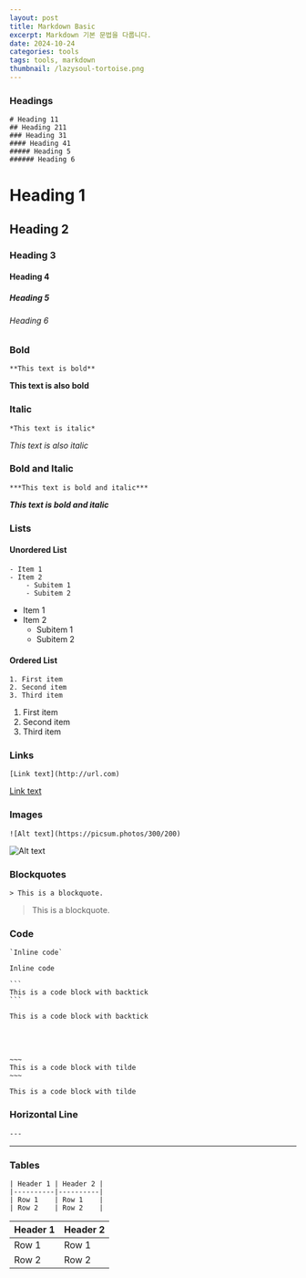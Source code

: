 ```yaml
---
layout: post
title: Markdown Basic
excerpt: Markdown 기본 문법을 다룹니다.
date: 2024-10-24
categories: tools
tags: tools, markdown
thumbnail: /lazysoul-tortoise.png
---
```


### Headings

```
# Heading 11
## Heading 211
### Heading 31
#### Heading 41
##### Heading 5
###### Heading 6
```

# Heading 1
## Heading 2
### Heading 3
#### Heading 4
##### Heading 5
###### Heading 6

### Bold

```
**This text is bold** 
```

**This text is also bold**

### Italic

```
*This text is italic*
```

*This text is also italic*

### Bold and Italic

```
***This text is bold and italic***
```

***This text is bold and italic***

### Lists

#### Unordered List

```
- Item 1 
- Item 2 
	- Subitem 1 
	- Subitem 2
```

- Item 1 
- Item 2 
	- Subitem 1 
	- Subitem 2
#### Ordered List

```
1. First item
2. Second item
3. Third item
```

1. First item
2. Second item
3. Third item

### Links

```
[Link text](http://url.com)
```

[Link text](http://url.com)

### Images

```
![Alt text](https://picsum.photos/300/200)
```

![Alt text](https://picsum.photos/300/200)

### Blockquotes

```
> This is a blockquote.
```

> This is a blockquote.

### Code

```
`Inline code`
```

`Inline code`


~~~
```
This is a code block with backtick
```
~~~


```
This is a code block with backtick
```

  
<br/>
<br/>
  
```
~~~
This is a code block with tilde
~~~
```


~~~
This is a code block with tilde
~~~


### Horizontal Line

```
---
```

---

### Tables

```
| Header 1 | Header 2 |
|----------|----------|
| Row 1    | Row 1    |
| Row 2    | Row 2    |
```

| Header 1 | Header 2 |
|----------|----------|
| Row 1    | Row 1    |
| Row 2    | Row 2    |
